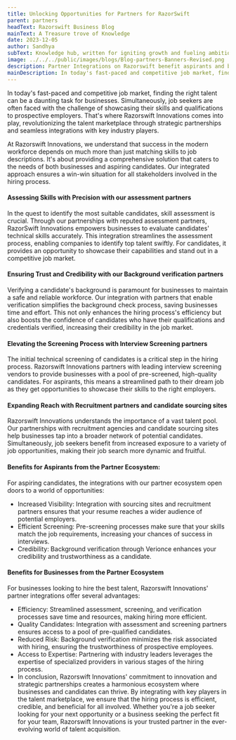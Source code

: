 ```yaml
---
title: Unlocking Opportunities for Partners for RazorSwift
parent: partners
headText: Razorswift Business Blog
mainText: A Treasure trove of Knowledge
date: 2023-12-05
author: Sandhya
subText: Knowledge hub, written for igniting growth and fueling ambitions
image: ../../../public/images/blogs/Blog-partners-Banners-Revised.png
description: Partner Integrations on Razorswift benefit aspirants and business’ and create a robust talent Marketplace.
mainDescription: In today's fast-paced and competitive job market, finding the right talent can be a daunting task for businesses.
---
```


In today's fast-paced and competitive job market, finding the right talent can be a daunting task for businesses. Simultaneously, job seekers are often faced with the challenge of showcasing their skills and qualifications to prospective employers. That's where Razorswift Innovations comes into play, revolutionizing the talent marketplace through strategic partnerships and seamless integrations with key industry players.

At Razorswift Innovations, we understand that success in the modern workforce depends on much more than just matching skills to job descriptions. It's about providing a comprehensive solution that caters to the needs of both businesses and aspiring candidates. Our integrated approach ensures a win-win situation for all stakeholders involved in the hiring process.

#### Assessing Skills with Precision with our assessment partners

In the quest to identify the most suitable candidates, skill assessment is crucial. Through our partnerships with reputed assessment partners, RazorSwift Innovations empowers businesses to evaluate candidates' technical skills accurately. This integration streamlines the assessment process, enabling companies to identify top talent swiftly. For candidates, it provides an opportunity to showcase their capabilities and stand out in a competitive job market.

#### Ensuring Trust and Credibility with our Background verification partners

Verifying a candidate's background is paramount for businesses to maintain a safe and reliable workforce. Our integration with partners that enable verification simplifies the background check process, saving businesses time and effort. This not only enhances the hiring process's efficiency but also boosts the confidence of candidates who have their qualifications and credentials verified, increasing their credibility in the job market.

#### Elevating the Screening Process with Interview Screening partners

The initial technical screening of candidates is a critical step in the hiring process. Razorswift Innovations partners with leading interview screening vendors to provide businesses with a pool of pre-screened, high-quality candidates. For aspirants, this means a streamlined path to their dream job as they get opportunities to showcase their skills to the right employers.

#### Expanding Reach with Recruitment partners and candidate sourcing sites

Razorswift Innovations understands the importance of a vast talent pool. Our partnerships with recruitment agencies and candidate sourcing sites help businesses tap into a broader network of potential candidates. Simultaneously, job seekers benefit from increased exposure to a variety of job opportunities, making their job search more dynamic and fruitful.

#### Benefits for Aspirants from the Partner Ecosystem:

For aspiring candidates, the integrations with our partner ecosystem open doors to a world of opportunities:

- Increased Visibility: Integration with sourcing sites and recruitment partners ensures that your resume reaches a wider audience of potential employers.
- Efficient Screening: Pre-screening processes make sure that your skills match the job requirements, increasing your chances of success in interviews.
- Credibility: Background verification through Verionce enhances your credibility and trustworthiness as a candidate.

#### Benefits for Businesses from the Partner Ecosystem

For businesses looking to hire the best talent, Razorswift Innovations' partner integrations offer several advantages:

- Efficiency: Streamlined assessment, screening, and verification processes save time and resources, making hiring more efficient.
- Quality Candidates: Integration with assessment and screening partners ensures access to a pool of pre-qualified candidates.
- Reduced Risk: Background verification minimizes the risk associated with hiring, ensuring the trustworthiness of prospective employees.
- Access to Expertise: Partnering with industry leaders leverages the expertise of specialized providers in various stages of the hiring process.
- In conclusion, Razorswift Innovations' commitment to innovation and strategic partnerships creates a harmonious ecosystem where businesses and candidates can thrive. By integrating with key players in the talent marketplace, we ensure that the hiring process is efficient, credible, and beneficial for all involved. Whether you're a job seeker looking for your next opportunity or a business seeking the perfect fit for your team, Razorswift Innovations is your trusted partner in the ever-evolving world of talent acquisition.
